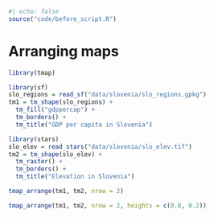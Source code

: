 ```r
#| echo: false
source("code/before_script.R")
```

# Arranging maps {#sec-arranging-maps}

<!-- tmap_grob? -->

```r
library(tmap)
```

```r
library(sf)
slo_regions = read_sf("data/slovenia/slo_regions.gpkg")
tm1 = tm_shape(slo_regions) +
  tm_fill("gdppercap") +
  tm_borders() +
  tm_title("GDP per capita in Slovenia")
```

```r
library(stars)
slo_elev = read_stars("data/slovenia/slo_elev.tif")
tm2 = tm_shape(slo_elev) +
  tm_raster() +
  tm_borders() +
  tm_title("Elevation in Slovenia")
```

<!-- nrow, -->
<!-- ncol -->

```r
tmap_arrange(tm1, tm2, nrow = 2)
```

<!-- widths, heights -->
<!-- any better example idea? -->

```r
tmap_arrange(tm1, tm2, nrow = 2, heights = c(0.8, 0.2))
```

<!-- reexplain asp -->

<!-- tmap view mode (sync) -->
<!-- tmap_save -->